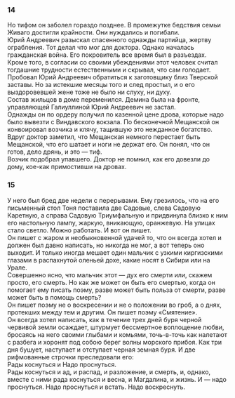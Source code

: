 ### 14 {-}

Но тифом он заболел гораздо позднее. В промежутке бедствия семьи Живаго достигли крайности. Они нуждались и погибали.<br/> Юрий Андреевич разыскал спасенного однажды партийца, жертву ограбления. Тот делал что мог для доктора. Однако началась гражданская война. Его покровитель все время был в разъездах.<br/> Кроме того, в согласии со своими убеждениями этот человек считал тогдашние трудности естественными и скрывал, что сам голодает.<br/> Пробовал Юрий Андреевич обратиться к заготовщику близ Тверской заставы. Но за истекшие месяцы того и след простыл, и о его выздоровевшей жене тоже не было ни слуху, ни духу.<br/> Состав жильцов в доме переменился. Демина была на фронте, управляющей Галиуллиной Юрий Андреевич не застал.<br/> Однажды он по ордеру получил по казенной цене дрова, которые надо было вывезти с Виндавского вокзала. По бесконечной Мещанской он конвоировал возчика и клячу, тащившую это нежданное богатство. Вдруг доктор заметил, что Мещанская немного перестает быть Мещанской, что его шатает и ноги не держат его. Он понял, что он готов, дело дрянь, и это — тиф.<br/> Возчик подобрал упавшего. Доктор не помнил, как его довезли до дому, кое-как примостивши на дровах.

### 15 {-}

У него был бред две недели с перерывами. Ему грезилось, что на его письменный стол Тоня поставила две Садовые, слева Садовую Каретную, а справа Садовую Триумфальную и придвинула близко к ним его настольную лампу, жаркую, вникающую, оранжевую. На улицах стало светло. Можно работать. И вот он пишет.<br/> Он пишет с жаром и необыкновенной удачей то, что он всегда хотел и должен был давно написать, но никогда не мог, а вот теперь оно выходит. И только иногда мешает один мальчик с узкими киргизскими глазами в распахнутой оленьей дохе, какие носят в Сибири или на Урале.<br/> Совершенно ясно, что мальчик этот — дух его смерти или, скажем просто, его смерть. Но как же может он быть его смертью, когда он помогает ему писать поэму, разве может быть польза от смерти, разве может быть в помощь смерть?<br/> Он пишет поэму не о воскресении и не о положении во гроб, а о днях, протекших между тем и другим. Он пишет поэму «Смятение».<br/> Он всегда хотел написать, как в течение трех дней буря черной червивой земли осаждает, штурмует бессмертное воплощение любви, бросаясь на него своими глыбами и комьями, точь-в-точь как налетают с разбега и хоронят под собою берег волны морского прибоя. Как три дня бушует, наступает и отступает черная земная буря. И две рифмованные строчки преследовали его:<br/> Рады коснуться и Надо проснуться.<br/> Рады коснуться и ад, и распад, и разложение, и смерть, и, однако, вместе с ними рада коснуться и весна, и Магдалина, и жизнь. И — надо проснуться. Надо проснуться и встать. Надо воскреснуть.

